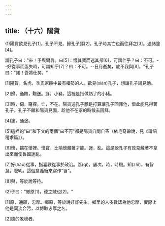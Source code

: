 ```yaml
---
---
---
```

title: （十六）陽貨
---



(1)陽貨欲見孔子[1]，孔子不見。歸孔子豚[2]。孔子時其亡也而往拜之[3]。遇諸塗[4]。

謂孔子曰："來！予與爾言。曰[5]：懷其寶而迷其邦[6]，可謂仁乎？曰：不可。--好從事而亟失時，可謂知乎[7]？曰：不可。--日月逝矣，歲不我與[8]。"孔子曰："諾！吾將仕矣。"

[1]陽貨，名虎，季氏家臣中最有權勢的人。欲見(xiàn)孔子，想讓孔子謁見他。

[2]歸，通饋，贈送。豚，小豬，這裡是指做熟了的小豬。

[3]時，伺，窺探。亡，不在。陽貨送孔子豚是打算讓孔子回拜他，借此能見得著孔子，孔子不願和陽貨見面，趁他不在家的時候去回拜。

[4]塗，通途。

[5]這裡的"曰"和下文的兩個"曰不可"都是陽貨自問自答（依毛奇齡說，見《論語稽求篇》）。

[6]懷，揣在懷裡。懷寶，比喻懷藏著才能。迷，亂。這是說孔子有政見藏著不拿出來而使魯國迷亂。

[7]好(hào)從事，指喜歡從事於政治。亟(qì)，屢次。時，時機。知(zhì)，有智慧，聰明。這個意義後來寫作"智"。

[8]與，等於說等待。

(2)子曰："鄉原[1]，德之賊也[2]。"

[1]原，通願，忠厚。鄉原，等於說好好先生。鄉里的人多數認為他忠厚，實際上他是同流合污，以博取忠厚之名。

[2]德的敗壞者。